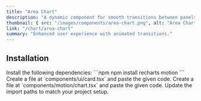 ```yaml
---
title: "Area Chart"
description: "A dynamic component for smooth transitions between panels."
thumbnail: { src: "/images/components/area-chart.png", alt: "Area Chart example" }
link: "/chart/area-chart"
summary: "Enhanced user experience with animated transitions."
---
```


<ComponentPreview name="area-chart-demo" />

## Installation

<Steps>
<Step>
Install the following dependencies:
</Step>
```npm
npm install recharts motion
```

<Step>
Create a file at `components/ui/card.tsx` and paste the given code.  
</Step>

<CollapsibleSource name="card" />

<Step>
Create a file at `components/motion/chart.tsx` and paste the given code.  
</Step>

<CollapsibleSource name="chart" />

<Step>
Update the import paths to match your project setup.
</Step>

</Steps>